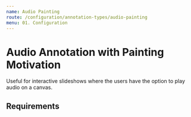 ```yaml
---
name: Audio Painting
route: /configuration/annotation-types/audio-painting
menu: 01. Configuration
---
```


# Audio Annotation with Painting Motivation

Useful for interactive slideshows where the users have the option to play 
audio on a canvas.

## Requirements

